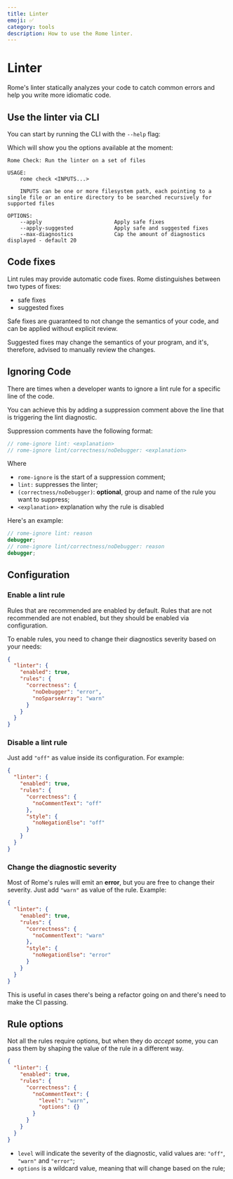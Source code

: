 ```yaml
---
title: Linter
emoji: ✅
category: tools
description: How to use the Rome linter.
---
```



# Linter

Rome's linter statically analyzes your code to catch common errors and help you write more idiomatic code.

## Use the linter via CLI

You can start by running the CLI with the `--help` flag:

<PackageManagerRomeCommand command="check --help" />

Which will show you the options available at the moment:

```plaintext
Rome Check: Run the linter on a set of files

USAGE:
    rome check <INPUTS...>

    INPUTS can be one or more filesystem path, each pointing to a single file or an entire directory to be searched recursively for supported files

OPTIONS:
    --apply                       Apply safe fixes
    --apply-suggested             Apply safe and suggested fixes
    --max-diagnostics             Cap the amount of diagnostics displayed - default 20

```

## Code fixes

Lint rules may provide automatic code fixes. Rome distinguishes between two types of fixes:

- safe fixes
- suggested fixes

Safe fixes are guaranteed to not change the semantics of your code,
and can be applied without explicit review.

Suggested fixes may change the semantics of your program, and it's,
therefore, advised to manually review the changes.

## Ignoring Code

There are times when a developer wants to ignore a lint rule for a specific line of the code.

You can achieve this by adding a suppression comment above the line that is triggering the lint diagnostic.

Suppression comments have the following format:

```js
// rome-ignore lint: <explanation>
// rome-ignore lint/correctness/noDebugger: <explanation>
```

Where

- `rome-ignore` is the start of a suppression comment;
- `lint:` suppresses the linter;
- `(correctness/noDebugger)`: **optional**, group and name of the rule you want to suppress;
- `<explanation>` explanation why the rule is disabled

Here's an example:

```ts
// rome-ignore lint: reason
debugger;
// rome-ignore lint/correctness/noDebugger: reason
debugger;
```


## Configuration

### Enable a lint rule

Rules that are recommended are enabled by default. Rules that are not recommended
are not enabled, but they should be enabled via configuration.

To enable rules, you need to change their diagnostics severity based on your needs:

```json
{
  "linter": {
    "enabled": true,
    "rules": {
      "correctness": {
        "noDebugger": "error",
        "noSparseArray": "warn"
      }
    }
  }
}
```

### Disable a lint rule

Just add `"off"` as value inside its configuration. For example:

```json
{
  "linter": {
    "enabled": true,
    "rules": {
      "correctness": {
        "noCommentText": "off"
      },
      "style": {
        "noNegationElse": "off"
      }
    }
  }
}
```

### Change the diagnostic severity

Most of Rome's rules will emit an **error**, but you are free to change their severity.
Just add `"warn"` as value of the rule. Example:

```json
{
  "linter": {
    "enabled": true,
    "rules": {
      "correctness": {
        "noCommentText": "warn"
      },
      "style": {
        "noNegationElse": "error"
      }
    }
  }
}
```

This is useful in cases there's being a refactor going on and there's need to make the
CI passing.

## Rule options

Not all the rules require options, but when they do _accept_ some, you can pass them
by shaping the value of the rule in a different way.

```json
{
  "linter": {
    "enabled": true,
    "rules": {
      "correctness": {
        "noCommentText": {
          "level": "warn",
          "options": {}
        }
      }
    }
  }
}
```

- `level` will indicate the severity of the diagnostic, valid values are: `"off"`, `"warn"` and `"error"`;
- `options` is a wildcard value, meaning that will change based on the rule;

